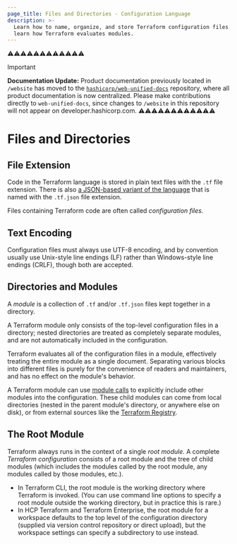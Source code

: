 ```yaml
---
page_title: Files and Directories - Configuration Language
description: >-
  Learn how to name, organize, and store Terraform configuration files. Also
  learn how Terraform evaluates modules.
---
```


⚠️⚠️⚠️⚠️⚠️⚠️⚠️⚠️⚠️⚠️⚠️⚠️
> [!IMPORTANT]  
> **Documentation Update:** Product documentation previously located in `/website` has moved to the [`hashicorp/web-unified-docs`](https://github.com/hashicorp/web-unified-docs) repository, where all product documentation is now centralized. Please make contributions directly to `web-unified-docs`, since changes to `/website` in this repository will not appear on developer.hashicorp.com.
⚠️⚠️⚠️⚠️⚠️⚠️⚠️⚠️⚠️⚠️⚠️⚠️


# Files and Directories

## File Extension

Code in the Terraform language is stored in plain text files with the `.tf` file
extension. There is also
[a JSON-based variant of the language](/terraform/language/syntax/json) that is named with
the `.tf.json` file extension.

Files containing Terraform code are often called _configuration files._

## Text Encoding

Configuration files must always use UTF-8 encoding, and by convention
usually use Unix-style line endings (LF) rather than Windows-style
line endings (CRLF), though both are accepted.

## Directories and Modules

A _module_ is a collection of `.tf` and/or `.tf.json` files kept together in a
directory.

A Terraform module only consists of the top-level configuration files in a
directory; nested directories are treated as completely separate modules, and
are not automatically included in the configuration.

Terraform evaluates all of the configuration files in a module, effectively
treating the entire module as a single document. Separating various blocks into
different files is purely for the convenience of readers and maintainers, and
has no effect on the module's behavior.

A Terraform module can use [module calls](/terraform/language/modules) to
explicitly include other modules into the configuration. These child modules can
come from local directories (nested in the parent module's directory, or
anywhere else on disk), or from external sources like the
[Terraform Registry](https://registry.terraform.io).

## The Root Module

Terraform always runs in the context of a single _root module._ A complete
_Terraform configuration_ consists of a root module and the tree of child
modules (which includes the modules called by the root module, any modules
called by those modules, etc.).

- In Terraform CLI, the root module is the working directory where Terraform is
  invoked. (You can use command line options to specify a root module outside
  the working directory, but in practice this is rare.)
- In HCP Terraform and Terraform Enterprise, the root module for a workspace
  defaults to the top level of the configuration directory (supplied via version
  control repository or direct upload), but the workspace settings can specify a
  subdirectory to use instead.

